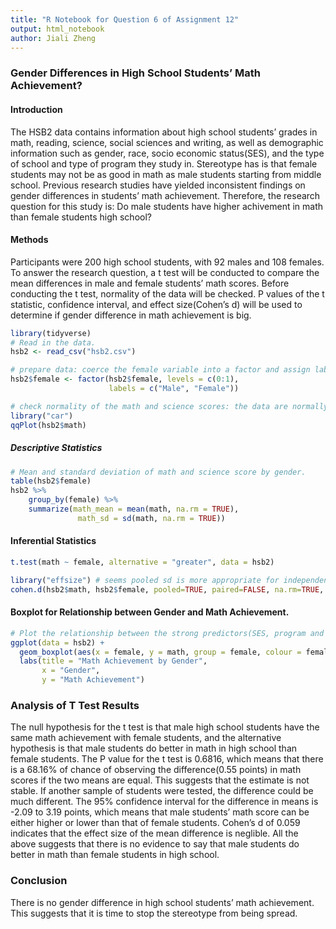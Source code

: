 ```yaml
---
title: "R Notebook for Question 6 of Assignment 12"
output: html_notebook
author: Jiali Zheng 
---
```

### Gender Differences in High School Students' Math Achievement? 

#### Introduction 
The HSB2 data contains information about high school students' grades in math, reading, science, social sciences and writing, as well as demographic information such as gender, race, socio economic status(SES), and the type of school and type of program they study in. Stereotype has is that female students may not be as good in math as male students starting from middle school. Previous research studies have yielded inconsistent findings on gender differences in students' math achievement. Therefore, the research question for this study is: Do male students have higher achivement in math than female students high school?

#### Methods
Participants were 200 high school students, with 92 males and 108 females. 
To answer the research question, a t test will be conducted to compare the mean differences in male and female students' math scores. Before conducting the t test, normality of the data will be checked. P values of the t statistic, confidence interval, and effect size(Cohen's d) will be used to determine if gender difference in math achievement is big.
```r
library(tidyverse)
# Read in the data.
hsb2 <- read_csv("hsb2.csv")
```

```r
# prepare data: coerce the female variable into a factor and assign labels to the two levels.
hsb2$female <- factor(hsb2$female, levels = c(0:1), 
                      labels = c("Male", "Female"))
```

```r
# check normality of the math and science scores: the data are normally distributed 
library("car")
qqPlot(hsb2$math)
```
##### Descriptive Statistics
```r
# Mean and standard deviation of math and science score by gender.
table(hsb2$female)
hsb2 %>%
    group_by(female) %>%
    summarize(math_mean = mean(math, na.rm = TRUE),
               math_sd = sd(math, na.rm = TRUE))
```
#### Inferential Statistics
```r
t.test(math ~ female, alternative = "greater", data = hsb2)
```

```r
library("effsize") # seems pooled sd is more appropriate for independent sample t test
cohen.d(hsb2$math, hsb2$female, pooled=TRUE, paired=FALSE, na.rm=TRUE, conf.level=0.95)
```
#### Boxplot for Relationship between Gender and Math Achievement.
```r
# Plot the relationship between the strong predictors(SES, program and race) and outcome variable.
ggplot(data = hsb2) + 
  geom_boxplot(aes(x = female, y = math, group = female, colour = female)) +
  labs(title = "Math Achievement by Gender",
       x = "Gender",
       y = "Math Achievement")
```
### Analysis of T Test Results
The null hypothesis for the t test is that male high school students have the same math achievement with female students, and the alternative hypothesis is that male students do better in math in high school than female students. The P value for the t test is 0.6816, which means that there is a 68.16% of chance of observing the difference(0.55 points) in math scores if the two means are equal. This suggests that the estimate is not stable. If another sample of students were tested, the difference could be much different. The 95% confidence interval for the difference in means is -2.09 to 3.19 points, which means that male students' math score can be either higher or lower than that of female students. Cohen's d of 0.059 indicates that the effect size of the mean difference is neglible. All the above suggests that there is no evidence to say that male students do better in math than female students in high school. 

### Conclusion 
There is no gender difference in high school students' math achievement. This suggests that it is time to stop the stereotype from being spread. 